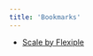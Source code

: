 ```yaml
---
title: 'Bookmarks'
---
```


- [Scale by Flexiple](https://2.flexiple.com/scale/all-illustrations?fbclid=IwAR0JkZ39K327cGRL6-dBnu1V5aKxWe8S8AEIm27S6kbqx7DdW34rBnZ6JoU)
